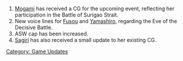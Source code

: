#[[Mogami]] has received a CG for the upcoming event, reflecting her participation in the Battle of Surigao Strait.
#New voice lines for [[Fusou]] and [[Yamashiro]], regarding the Eve of the Decisive Battle.
#ASW cap has been increased.
#[[Sagiri]] has also received a small update to her existing CG.

[[Category: Game Updates]]